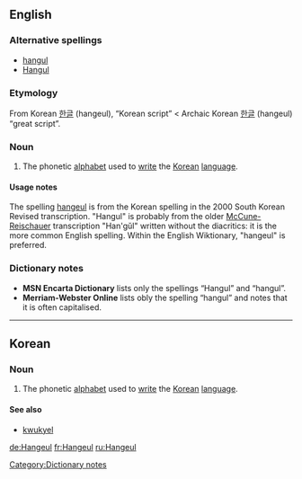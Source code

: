 {{wikipedia}}

==English==

===Alternative spellings===
*[[hangul]]
*[[Hangul]]

===Etymology===
From Korean [[한글]] (hangeul), “Korean script” < Archaic Korean [[한글]] (hangeul) “great script”.

===Noun===
{{en-noun|-}}

# The phonetic [[alphabet]] used to [[write]] the [[Korean]] [[language]].

====Usage notes====
The spelling [[hangeul]] is from the Korean spelling in the 2000 South Korean Revised transcription. "Hangul" is probably from the older [[McCune-Reischauer]] transcription "Han'gŭl" written without the diacritics: it is the more common English spelling. Within the English Wiktionary, "hangeul" is preferred.

===Dictionary notes===
*'''MSN Encarta Dictionary''' lists only the spellings “Hangul” and “hangul”.
*'''Merriam-Webster Online''' lists obly the spelling “hangul” and notes that it is often capitalised.

[[Category:Dictionary notes]]

----

==Korean==

===Noun===
{{ko-pos|noun|hangeul=한글}}

# The phonetic [[alphabet]] used to [[write]] the [[Korean]] [[language]].

====See also====
*[[kwukyel]]


[[de:Hangeul]]
[[fr:Hangeul]]
[[ru:Hangeul]]